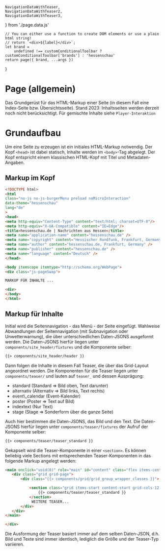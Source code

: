     NavigationDataWithTeaser,
    NavigationDataWithTeaser2,
    NavigationDataWithTeaser3,
} from './page.data.js'

<Meta of={PageStories} />

    // You can either use a function to create DOM elements or use a plain html string!
    // return `<div>${label}</div>`;
    let brand =
        undefined !== customConditionalToolbar ? customConditionalToolbar['brands'] : 'hessenschau'
    return page({ brand, ...args })
}

# Page (allgemein)

Das Grundgerüst für das HTML-Markup einer Seite (in diesem Fall eine Index-Seite bzw. Übersichtsseite).
Stand 2023: Inhaltsseiten werden derzeit noch nicht berücksichtigt.
Für gemischte Inhalte siehe `Player-Interaktion`

# Grundaufbau

Um eine Seite zu erzeugen ist ein initiales HTML-Markup notwendig. Der Kopf `<head>` ist dabei statisch,
Inhalte werden im `<body>`-Tag abgelegt. Der Kopf entspricht einem klassischen HTML-Kopf mit Titel und Metadaten-Angaben.

## Markup im Kopf

```html
<!DOCTYPE html>
<html
class="no-js no-js-burgerMenu preload noMicroInteraction"
data-theme="hessenschau"
lang="de"
>
<head>
<meta http-equiv="Content-Type" content="text/html; charset=UTF-8"/>
<meta http-equiv="X-UA-Compatible" content="IE=Edge"/>
<title>hessenschau.de | Nachrichten aus Hessen</title>
<meta name="application-name" content="hessenschau.de" />
<meta name="copyright" content="Hessischer Rundfunk, Frankfurt, Germany" />
<meta name="author" content="hessenschau.de, Frankfurt, Germany" />
<meta name="publisher" content="hessenschau.de" />
<meta name="language" content="Deutsch" />
</head>

<body itemscope itemtype="http://schema.org/WebPage">
<div class="js-pageSwap">

MARKUP FÜR INHALTE ...

<div>
</body>
</html>
```

## Markup für Inhalte

Initial wird die Seitennavigation - das Menü - der Seite eingefügt. Wahlweise Abwandlungen der Seitennavigation
(mit Subnavigation oder Unwetterwarnung), die über unterschiedlichen Daten-JSONS ausgeformt werden. Die Daten-JSONS hierfür liegen
unter `components/site_header/fixtures` und die Komponente selber:

```html
{{> components/site_header/header }}
```

Dann folgen die Inhalte in diesem Fall Teaser, die über das Grid-Layout angeordnet werden. Die Komponenten für die Teaser
liegen unter `components/teaser/` und lauten auf `teaser_` und dessen Ausprägung:

<ul>
  <li>standard (Standard => Bild oben, Text darunter)</li>
  <li>alternativ (Alternativ => Bild links, Text rechts)</li>
  <li>event\_calendar (Event-Kalender)</li>
  <li>poster (Poster => Text auf Bild)</li>
  <li>indextext (Nur Text)</li>
  <li>stage (Stage => Sonderform über die ganze Seite)</li>
</ul>

Auch hier bestimmen die Daten-JSONS, das Bild und den Text. Die Daten-JSONS hierfür liegen
unter `components/teaser/fixtures` der Aufruf der Komponente selber:

```html
{{> components/teaser/teaser_standard }}
```

Gekapselt wird die Teaser-Komponente in einer `<section>`. Es können beliebig viele Sections mit entsprechenden Teaser-Komponenten
in das folgende Markup angelegt werden:

```html
<main onclick="void(0)" role="main" id="content" class="flex items-center justify-center">
   <div class="grid grid-page">
       <div class="{{> components/grid/grid_group_wrapper_classes }}">

           <section class="grid items-start content-start grid-cols-12 col-span-12 bg-white gap-x-6 gap-y-6 ">
               {{> components/teaser/teaser_standard }}
           </section>
            WEITERE TEASER...
       </div>
   </div>
</main>

</div>
```

Die Ausformung der Teaser basiert immer auf dem selben Daten-JSON, d.h. Bild und Texte sind immer identisch, lediglich die Größe und der
Teaser-Typ variieren.

<Canvas withToolbar>
  <Story of={PageStories.Default} />
</Canvas>

<Canvas>
  <Story of={PageStories.MitWarnung} />
</Canvas>

<Canvas>
  <Story of={PageStories.MitSubnavigation} />
</Canvas>

<ArgsTable story="Default" />
